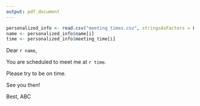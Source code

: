 ```yaml
---
output: pdf_document
---
```


```r
personalized_info <- read.csv("meeting_times.csv", stringsAsFactors = FALSE)
name <- personalized_info$name[i]
time <- personalized_info$meeting_time[i]
```

Dear `r name`,

You are scheduled to meet me at `r time`.

Please try to be on time.

See you then!

Best,
ABC
